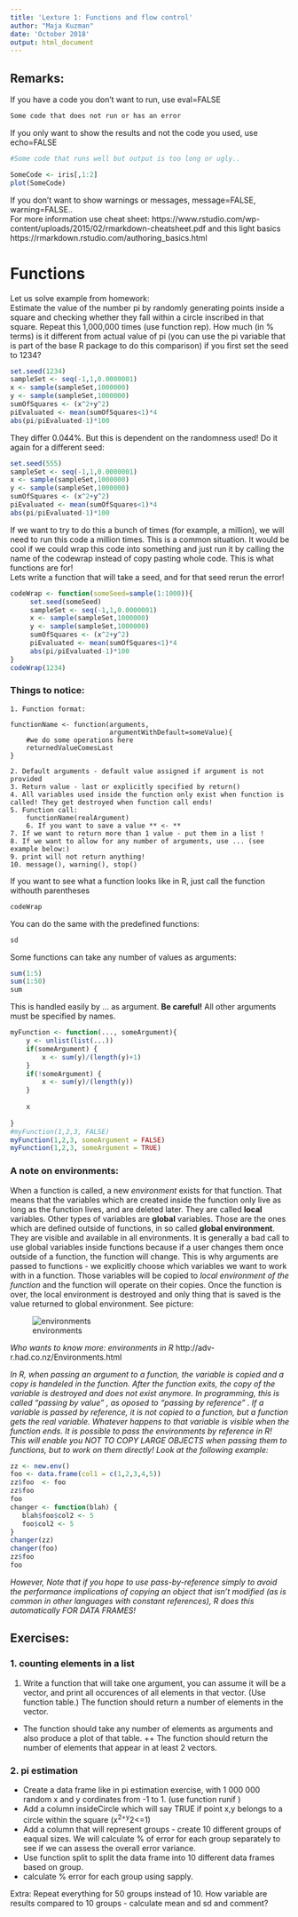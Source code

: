 ```yaml
---
title: 'Lexture 1: Functions and flow control'
author: "Maja Kuzman"
date: 'October 2018'
output: html_document
---
```


## Remarks:  

If you have a code you don't want to run, use eval=FALSE
```r
Some code that does not run or has an error

```

If you only want to show the results and not the code you used, use echo=FALSE
```r
#Some code that runs well but output is too long or ugly..

SomeCode <- iris[,1:2]
plot(SomeCode)

```

If you don't want to show warnings or messages, message=FALSE, warning=FALSE..  
For more information use cheat sheet: https://www.rstudio.com/wp-content/uploads/2015/02/rmarkdown-cheatsheet.pdf and this light basics https://rmarkdown.rstudio.com/authoring_basics.html 


# Functions  

Let us solve example from homework:  
Estimate the value of the number pi by randomly generating points inside a square and checking whether they fall within a circle inscribed in that square. Repeat this 1,000,000 times (use function rep). How much (in % terms) is it different from actual value of pi (you can use the pi variable that is part of the base R package to do this comparison) if you first set the seed to 1234?  


```r
set.seed(1234)
sampleSet <- seq(-1,1,0.0000001)
x <- sample(sampleSet,1000000)
y <- sample(sampleSet,1000000)
sumOfSquares <- (x^2+y^2)
piEvaluated <- mean(sumOfSquares<1)*4
abs(pi/piEvaluated-1)*100

```

They differ 0.044%. But this is dependent on the randomness used! Do it again for a different seed:
```r
set.seed(555)
sampleSet <- seq(-1,1,0.0000001)
x <- sample(sampleSet,1000000)
y <- sample(sampleSet,1000000)
sumOfSquares <- (x^2+y^2)
piEvaluated <- mean(sumOfSquares<1)*4
abs(pi/piEvaluated-1)*100

```

If we want to try to do this a bunch of times (for example, a million), we will need to run this code a million times. This is a common situation. It would be cool if we could wrap this code into something and just run it by calling the name of the codewrap instead of copy pasting whole code. This is what functions are for!  
Lets write a function that will take a seed, and for that seed rerun the error!

```r
codeWrap <- function(someSeed=sample(1:1000)){
     set.seed(someSeed)
     sampleSet <- seq(-1,1,0.0000001)
     x <- sample(sampleSet,1000000)
     y <- sample(sampleSet,1000000)
     sumOfSquares <- (x^2+y^2)
     piEvaluated <- mean(sumOfSquares<1)*4
     abs(pi/piEvaluated-1)*100
}
codeWrap(1234)
```

### Things to notice:  
    1. Function format: 
    
    functionName <- function(arguments, 
                             argumentWithDefault=someValue){
        #we do some operations here
        returnedValueComesLast
    }
    
    2. Default arguments - default value assigned if argument is not provided   
    3. Return value - last or explicitly specified by return()
    4. All variables used inside the function only exist when function is called! They get destroyed when function call ends!  
    5. Function call:  
        functionName(realArgument)  
        6. If you want to save a value ** <- ** 
    7. If we want to return more than 1 value - put them in a list !  
    8. If we want to allow for any number of arguments, use ... (see example below:)
    9. print will not return anything! 
    10. message(), warning(), stop()

If you want to see what a function looks like in R, just call the function withouth parentheses 
```r
codeWrap
```
You can do the same with the predefined functions:
```r
sd

```

Some functions can take any number of values as arguments:

```r
sum(1:5)
sum(1:50)
sum
```

This is handled easily by ... as argument. **Be careful!** All other arguments must be specified by names.
```r
myFunction <- function(..., someArgument){
    y <- unlist(list(...))
    if(someArgument) {
        x <- sum(y)/(length(y)+1)
    }
    if(!someArgument) {
        x <- sum(y)/(length(y))
    }
    
    x
    
}
#myFunction(1,2,3, FALSE)
myFunction(1,2,3, someArgument = FALSE)
myFunction(1,2,3, someArgument = TRUE)

```

### A note on environments:  

When a function is called, a new *environment* exists for that function. That means that the variables which are created inside the function only live as long as the function lives, and are deleted later. They are called **local** variables. Other types of variables are **global** variables. Those are the ones which are defined outside of functions, in so called **global environment**. They are visible and available in all environments. It is generally a bad call to use global variables inside functions because if a user changes them once outside of a function, the function will change. This is why arguments are passed to functions - we explicitly choose which variables we want to work with in a function. Those variables will be copied to *local environment of the function* and the function will operate on their copies. Once the function is over, the local environment is destroyed and only thing that is saved is the value returned to global environment. See picture:  

![environments](https://user-images.githubusercontent.com/37149324/46868255-01dbdd00-ce28-11e8-957f-ace712b4bdbd.JPG)

*Who wants to know more: environments in R*  http://adv-r.had.co.nz/Environments.html      


*In R, when passing an argument to a function, the variable is copied and a copy is handeled in the function. After the function exits, the copy of the variable is destroyed and does not exist anymore. In programming, this is called "passing by value" , as oposed to "passing by reference" . If a variable is passed by reference, it is not copied to a function, but a function gets the real variable. Whatever happens to that variable is visible when the function ends.* 
*It is possible to pass the environments by reference in R! This will enable you NOT TO COPY LARGE OBJECTS when passing them to functions, but to work on them directly! Look at the following example:  *

```r
zz <- new.env()
foo <- data.frame(col1 = c(1,2,3,4,5))
zz$foo  <- foo
zz$foo
foo
changer <- function(blah) {
   blah$foo$col2 <- 5
   foo$col2 <- 5
}
changer(zz)
changer(foo)
zz$foo
foo

```
*However, Note that if you hope to use pass-by-reference simply to avoid the performance implications of copying an object that isn't modified (as is common in other languages with constant references), R does this automatically FOR DATA FRAMES! *

## Exercises:  
### 1. counting elements in a list  
1) Write a function that will take one argument, you can assume it will be a vector, and print all occurences of all elements in that vector. (Use function table.) The function should return a number of elements in the vector.
+
The function should take any number of elements as arguments and also produce a plot of that table. 
++
The function should return the number of elements that appear in at least 2 vectors.   


### 2. pi estimation   

- Create a data frame like in pi estimation exercise, with 1 000 000 random x and y cordinates from -1 to 1. (use function runif )  
- Add a column insideCircle which will say TRUE if point x,y belongs to a circle within the square (x^2+y^2<=1)  
- Add a column that will represent groups - create 10 different groups of eaqual sizes. We will calculate % of error for each group separately to see if we can assess the overall error variance.  
- Use function split to split the data frame into 10 different data frames based on group.  
- calculate % error for each group using sapply.  

Extra: Repeat everything for 50 groups instead of 10. How variable are results compared to 10 groups - calculate mean and sd and comment?  

